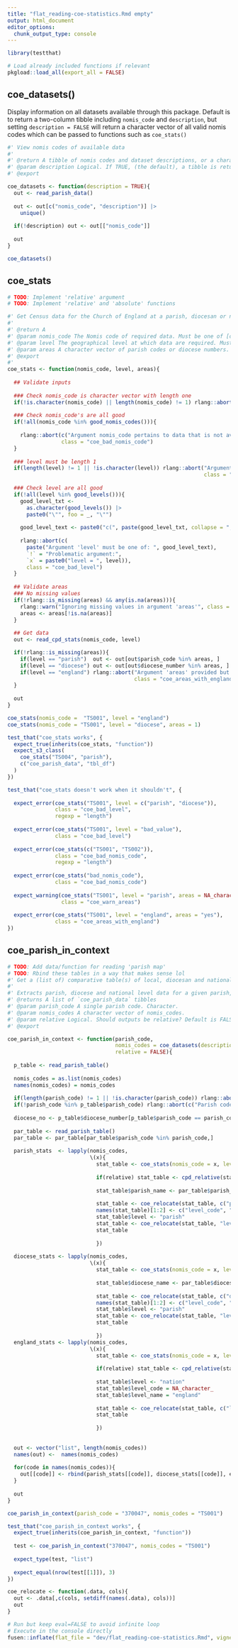 ```yaml
---
title: "flat_reading-coe-statistics.Rmd empty"
output: html_document
editor_options: 
  chunk_output_type: console
---
```


```r
library(testthat)
```

```r
# Load already included functions if relevant
pkgload::load_all(export_all = FALSE)
```

## coe_datasets()

Display information on all datasets available through this package. Default is to return a two-column tibble including `nomis_code` and `description`, but setting `description = FALSE` will return a character vector of all valid nomis codes which can be passed to functions such as `coe_stats()` 

```r
#' View nomis codes of available data
#' 
#' @return A tibble of nomis codes and dataset descriptions, or a character vector of nomis codes
#' @param description Logical. If TRUE, (the default), a tibble is returned that contains nomis codes and corresponding dataset descriptions. If false, a character vector containing only nomis codes is returned. 
#' @export

coe_datasets <- function(description = TRUE){
  out <- read_parish_data()
  
  out <- out[c("nomis_code", "description")] |>
    unique()
  
  if(!description) out <- out[["nomis_code"]]
  
  out
}

```

```r
coe_datasets()
```

## coe_stats

```r
# TODO: Implement 'relative' argument
# TODO: Implement 'relative' and 'absolute' functions

#' Get Census data for the Church of England at a parish, diocesan or national level.
#'
#' @return A  
#' @param nomis_code The Nomis code of required data. Must be one of [coe_datasets()].
#' @param level The geographical level at which data are required. Must be one of 'parish', 'diocese' or 'england'.
#' @param areas A character vector of parish codes or diocese numbers. If specified, the returned tibble will contain only data for these areas. Cannot be used with `level = 'england'`. `NA` values will be removed.
#' @export
#'
coe_stats <- function(nomis_code, level, areas){
  
  ## Validate inputs
  
  ### Check nomis_code is character vector with length one
  if(!is.character(nomis_code) || length(nomis_code) != 1) rlang::abort("Argument nomis_code must be a character vector with length 1", class = "coe_bad_nomis_code")
  
  ### Check nomis_code's are all good
  if(!all(nomis_code %in% good_nomis_codes())){
    
    rlang::abort(c("Argument nomis_code pertains to data that is not available through this package:", nomis_code),
                 class = "coe_bad_nomis_code")
  }
  
  ### level must be length 1
  if(length(level) != 1 || !is.character(level)) rlang::abort("Argument 'level' must be a character vector with length 1.",
                                                              class = "coe_bad_level")
  
  ### Check level are all good
  if(!all(level %in% good_levels())){
    good_level_txt <-
      as.character(good_levels()) |> 
      paste0("\"", foo = _, "\"")
    
    good_level_text <- paste0("c(", paste(good_level_txt, collapse = ", "), ")") 
    
    rlang::abort(c(
      paste("Argument 'level' must be one of: ", good_level_text),
      `!` = "Problematic argument:",
      `x` = paste0("level = ", level)),
      class = "coe_bad_level")
  }
  
  ## Validate areas
  ### No missing values
  if(!rlang::is_missing(areas) && any(is.na(areas))){
    rlang::warn("Ignoring missing values in argument 'areas'", class = "coe_warn_areas")
    areas <- areas[!is.na(areas)]
  }
  
  ## Get data
  out <- read_cpd_stats(nomis_code, level)

  if(!rlang::is_missing(areas)){
    if(level == "parish")  out <- out[out$parish_code %in% areas, ]
    if(level == "diocese") out <- out[out$diocese_number %in% areas, ]
    if(level == "england") rlang::abort("Argument 'areas' provided but can not be used with level = 'england'",
                                        class = "coe_areas_with_england")
  }
  
  out
}
```

```r
coe_stats(nomis_code =  "TS001", level = "england")
coe_stats(nomis_code = "TS001", level = "diocese", areas = 1)
```

```r
test_that("coe_stats works", {
  expect_true(inherits(coe_stats, "function"))
  expect_s3_class(
    coe_stats("TS004", "parish"),
    c("coe_parish_data", "tbl_df")
  )
})

test_that("coe_stats doesn't work when it shouldn't", {
  
  expect_error(coe_stats("TS001", level = c("parish", "diocese")),
               class = "coe_bad_level",
               regexp = "length")
  
  expect_error(coe_stats("TS001", level = "bad_value"),
               class = "coe_bad_level")
  
  expect_error(coe_stats(c("TS001", "TS002")),
               class = "coe_bad_nomis_code",
               regexp = "length")
  
  expect_error(coe_stats("bad_nomis_code"),
               class = "coe_bad_nomis_code")
  
  expect_warning(coe_stats("TS001", level = "parish", areas = NA_character_),
                 class = "coe_warn_areas")
  
  expect_error(coe_stats("TS001", level = "england", areas = "yes"),
               class = "coe_areas_with_england")
})
```

## coe_parish_in_context

```r
# TODO: Add data/function for reading 'parish map'
# TODO: Rbind these tables in a way that makes sense lol
#' Get a (list of) comparative table(s) of local, diocesan and national data for a given parish
#' 
#' Extracts parish, diocese and national level data for a given parish, then [base::rbind]s them into a single table. Iterates over `nomis_codes` to output a list of such tables
#' @returns A list of `coe_parish_data` tibbles
#' @param parish_code A single parish code. Character.
#' @param nomis_codes A character vector of nomis_codes.
#' @param relative Logical. Should outputs be relative? Default is FALSE.
#' @export

coe_parish_in_context <- function(parish_code,
                                  nomis_codes = coe_datasets(description = FALSE),
                                  relative = FALSE){
  
  p_table <- read_parish_table()
  
  nomis_codes = as.list(nomis_codes)
  names(nomis_codes) = nomis_codes
  
  if(length(parish_code) != 1 || !is.character(parish_code)) rlang::abort("Argument 'parish_code' must be a character vector of length one")
  if(!parish_code %in% p_table$parish_code) rlang::abort(c("Parish code:", x = parish_code, "is not valid"))
  
  diocese_no <- p_table$diocese_number[p_table$parish_code == parish_code]
  
  par_table <- read_parish_table()
  par_table <- par_table[par_table$parish_code %in% parish_code,]
  
  parish_stats  <- lapply(nomis_codes,
                          \(x){
                            stat_table <- coe_stats(nomis_code = x, level = "parish",  areas = parish_code) 
                            
                            if(relative) stat_table <- cpd_relative(stat_table)
                            
                            stat_table$parish_name <- par_table$parish_name[match(stat_table$parish_code, par_table$parish_code)]
                            
                            stat_table <- coe_relocate(stat_table, c("parish_code", "parish_name"))
                            names(stat_table)[1:2] <- c("level_code", "level_name")
                            stat_table$level <- "parish"
                            stat_table <- coe_relocate(stat_table, "level")
                            stat_table
                            
                            })
  
  diocese_stats <- lapply(nomis_codes,
                          \(x){
                            stat_table <- coe_stats(nomis_code = x, level = "diocese", areas = diocese_no)
                            
                            stat_table$diocese_name <- par_table$diocese_name[match(stat_table$diocese_number, par_table$diocese_number)]
                            
                            stat_table <- coe_relocate(stat_table, c("diocese_number", "diocese_name"))
                            names(stat_table)[1:2] <- c("level_code", "level_name")
                            stat_table$level <- "parish"
                            stat_table <- coe_relocate(stat_table, "level")
                            stat_table
                            
                            })
  england_stats <- lapply(nomis_codes,
                          \(x){
                            stat_table <- coe_stats(nomis_code = x, level = "england")
                            
                            if(relative) stat_table <- cpd_relative(stat_table)
                            
                            stat_table$level <- "nation"
                            stat_table$level_code = NA_character_
                            stat_table$level_name = "england"
                            
                            stat_table <- coe_relocate(stat_table, c("level", "level_code", "level_name"))
                            stat_table
                            
                            })
  
  
  out <- vector("list", length(nomis_codes))
  names(out) <-  names(nomis_codes)
  
  for(code in names(nomis_codes)){
    out[[code]] <- rbind(parish_stats[[code]], diocese_stats[[code]], england_stats[[code]])
  }
  
  out
}

```

```r
coe_parish_in_context(parish_code = "370047", nomis_codes = "TS001")
```

```r
test_that("coe_parish_in_context works", {
  expect_true(inherits(coe_parish_in_context, "function"))
  
  test <- coe_parish_in_context("370047", nomis_codes = "TS001")
  
  expect_type(test, "list")
  
  expect_equal(nrow(test[[1]]), 3)
})
```

```r
coe_relocate <- function(.data, cols){
  out <- .data[,c(cols, setdiff(names(.data), cols))]
  out
}
```


```r
# Run but keep eval=FALSE to avoid infinite loop
# Execute in the console directly
fusen::inflate(flat_file = "dev/flat_reading-coe-statistics.Rmd", vignette_name = "Reading CoE statistics")
```

